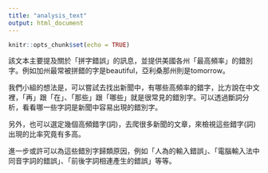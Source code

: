 ---
title: "analysis_text"
output: html_document
---

```{r setup, include=FALSE}
knitr::opts_chunk$set(echo = TRUE)
```

該文本主要提及關於「拼字錯誤」的訊息，並提供美國各州「最高頻率」的錯別字。例如加州最常被拼錯的字是beautiful，亞利桑那州則是tomorrow。

我們小組的想法是，可以嘗試去找出新聞中，有哪些高頻率的錯字，比方說在中文裡，「再」跟「在」、「那些」跟「哪些」就是很常見的錯別字。可以透過斷詞分析，看看哪一些字詞是新聞中容易出現的錯別字。

另外，也可以選定幾個高頻錯字(詞)，去爬很多新聞的文章，來檢視這些錯字(詞)出現的比率究竟有多高。

進一步或許可以為這些錯別字歸類原因，例如「人為的輸入錯誤」、「電腦輸入法中同音字詞的錯誤」、「前後字詞相連產生的錯誤」等等。
